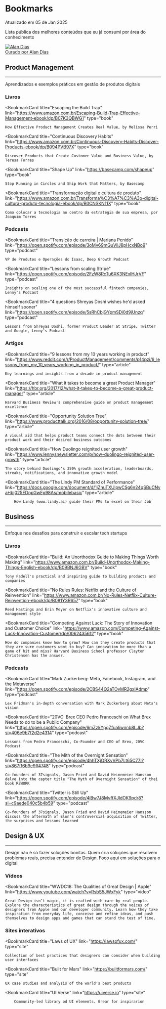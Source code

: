 
<div className="post-layout">

# Bookmarks

<div className="update-date">
Atualizado em 05 de Jan 2025
</div>

Lista pública dos melhores conteúdos que eu já consumi por área do conhecimento

<a className="post-badge" href="/">
    <img src={profilePic} alt="Alan Dias" className="post-badge__img" />
    <div className="post-badge__content">
        <span className="post-badge__label">Curado por</span>
        <span className="post-badge__name">Alan Dias</span>
    </div>
</a>

## Product Management

<hr />

Aprendizados e exemplos práticos em gestão de produtos digitais

### Livros

<BookmarkCard 
    title="Escaping the Build Trap"
    link="https://www.amazon.com.br/Escaping-Build-Trap-Effective-Management-ebook/dp/B07K3QBWG1"
    type="book"
>
    How Effective Product Management Creates Real Value, by Melissa Perri
</BookmarkCard>

<BookmarkCard 
    title="Continuous Discovery Habits"
    link="https://www.amazon.com.br/Continuous-Discovery-Habits-Discover-Products-ebook/dp/B094PVB97X"
    type="book"
>
    Discover Products that Create Customer Value and Business Value, by Teresa Torres
</BookmarkCard>

<BookmarkCard 
    title="Shape Up"
    link="https://basecamp.com/shapeup"
    type="book"
>
    Stop Running in Circles and Ship Work that Matters, by Basecamp
</BookmarkCard>

<BookmarkCard 
    title="Transformação digital e cultura de produto"
    link="https://www.amazon.com.br/Transforma%C3%A7%C3%A3o-digital-cultura-produto-tecnologia-ebook/dp/B0CNSKN11X"
    type="book"
>
    Como colocar a tecnologia no centro da estratégia de sua empresa, por Joaquim Torres
</BookmarkCard>

### Podcasts

<BookmarkCard 
    title="Transição de carreira | Mariana Penido"
    link="https://open.spotify.com/episode/3oMv69mGuVllJ8pHcxNBo9"
    type="podcast"
>
    VP de Produtos e Operações do Isaac, Deep Growth Podcast
</BookmarkCard>

<BookmarkCard 
    title="Lessons from scaling Stripe"
    link="https://open.spotify.com/episode/2FzW8RcTu6XK3NExlHJrVF"
    type="podcast"
>
    Insights on scaling one of the most successful fintech companies, Lenny's Podcast
</BookmarkCard>

<BookmarkCard 
    title="4 questions Shreyas Doshi wishes he'd asked himself sooner"
    link="https://open.spotify.com/episode/5sRhCbjGYpmSDi0d9jUnzq"
    type="podcast"
>
    Lessons from Shreyas Doshi, former Product Leader at Stripe, Twitter and Google, Lenny's Podcast
</BookmarkCard>

### Artigos

<BookmarkCard 
    title="9 lessons from my 10 years working in product"
    link="https://www.reddit.com/r/ProductManagement/comments/p14pzi/9_lessons_from_my_10_years_working_in_product/"
    type="article"
>
    Key learnings and insights from a decade in product management
</BookmarkCard>

<BookmarkCard 
    title="What it takes to become a great Product Manager"
    link="https://hbr.org/2017/12/what-it-takes-to-become-a-great-product-manager"
    type="article"
>
    Harvard Business Review's comprehensive guide on product management excellence
</BookmarkCard>

<BookmarkCard 
    title="Opportunity Solution Tree"
    link="https://www.producttalk.org/2016/08/opportunity-solution-tree/"
    type="article"
>
    A visual aid that helps product teams connect the dots between their product work and their desired business outcomes
</BookmarkCard>

<BookmarkCard 
    title="How Duolingo reignited user growth"
    link="https://www.lennysnewsletter.com/p/how-duolingo-reignited-user-growth"
    type="article"
>
    The story behind Duolingo's 350% growth acceleration, leaderboards, streaks, notifications, and innovative growth model
</BookmarkCard>

<BookmarkCard
		title="The Lindy PM Standard of Performance"
		link="https://docs.google.com/document/d/1jZnuTXUlpwCSg6n24qSBuCNvaHbj025EDnpGwEp98As/mobilebasic"
		type="article"
>
		How Lindy (www.lindy.ai) guide their PMs to excel on their Job
</BookmarkCard>

## Business

---

Enfoque nos desafios para construir e escalar tech startups

### Livros

<BookmarkCard 
    title="Build: An Unorthodox Guide to Making Things Worth Making"
    link="https://www.amazon.com.br/Build-Unorthodox-Making-Things-English-ebook/dp/B09BNJ6GBV"
    type="book"
>
    Tony Fadell's practical and inspiring guide to building products and companies
</BookmarkCard>

<BookmarkCard 
    title="No Rules Rules: Netflix and the Culture of Reinvention"
    link="https://www.amazon.com.br/No-Rules-Netflix-Culture-Reinvention-ebook/dp/B081Y3R657"
    type="book"
>
    Reed Hastings and Erin Meyer on Netflix's innovative culture and management style
</BookmarkCard>

<BookmarkCard 
    title="Competing Against Luck: The Story of Innovation and Customer Choice"
    link="https://www.amazon.com/Competing-Against-Luck-Innovation-Customer/dp/0062435612"
    type="book"
>
    How do companies know how to grow? How can they create products that they are sure customers want to buy? Can innovation be more than a game of hit and miss? Harvard Business School professor Clayton Christensen has the answer.
</BookmarkCard>

### Podcasts

<BookmarkCard 
    title="Mark Zuckerberg: Meta, Facebook, Instagram, and the Metaverse"
    link="https://open.spotify.com/episode/2CBS44Q2aTOvMR2gxIAdmp"
    type="podcast"
>
    Lex Fridman's in-depth conversation with Mark Zuckerberg about Meta's vision
</BookmarkCard>

<BookmarkCard 
    title="20VC: Brex CEO Pedro Franceschi on What Brex Needs to do to be a Public Company"
    link="https://open.spotify.com/episode/6mZzkYpgZfuaIiwnnb8LJb?si=406e9b7f2d2e4314"
    type="podcast"
>
    Lessons from Pedro Franceschi, Co-Founder and CEO of Brex, 20VC Podcast
</BookmarkCard>

<BookmarkCard 
    title="The Mith of the Overnight Sensation"
    link="https://open.spotify.com/episode/4hhTXjORXvVPb7Lt65C77I?si=867ff6b9e9ff4748"
    type="podcast"
>
    Co-founders of 37signals, Jason Fried and David Heinemeier Hansson delve into the capter title "The Myth of Overnight Sensation" of thei book REWORK
</BookmarkCard>

<BookmarkCard 
    title="Twitter is Still Up"
    link="https://open.spotify.com/episode/4iBw7J8MvffXJldOK9pdr8?si=c9aede040c5b4b59"
    type="podcast"
>
    Co-founders of 37signals, Jason Fried and David Heinemeier Hansson discuss the aftermath of Elon's controversial acquisition of Twitter, the surprises and lessons learned
</BookmarkCard>

## Design & UX

---

Design não é só fazer soluções bonitas. Quem cria soluções que resolvem problemas reais, precisa entender de Design. Foco aqui em soluções para o digital

### Vídeos

<BookmarkCard 
    title="WWDC18: The Qualities of Great Design | Apple"
    link="https://www.youtube.com/watch?v=RsbS5JWxFyk"
    type="video"
>
    Great Design isn’t magic, it is crafted with care by real people. Explore the characteristics of great design through the voices of designers from Apple and our developer community. Learn how they take inspiration from everyday life, conceive and refine ideas, and push themselves to design apps and games that can stand the test of time.
</BookmarkCard>

### Sites interativos

<BookmarkCard 
    title="Laws of UX"
    link="https://lawsofux.com/"
    type="site"
>
    Collection of best practices that designers can consider when building user interfaces
</BookmarkCard>

<BookmarkCard 
    title="Built for Mars"
    link="https://builtformars.com/"
    type="site"
>
    UX case studies and analysis of the world's best products
</BookmarkCard>

<BookmarkCard
		title="UI Verse"
		link="https://uiverse.io"
		type="site"
>
		Community-led library od UI elements. Grear for inspirarion
</BookmarkCard>

</div>
